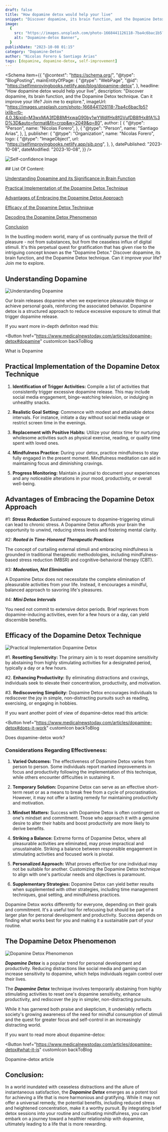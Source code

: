 ```yaml
---
draft: false
title: "How dopamine detox would help your live"
snippet: "Discover dopamine, its brain function, and the Dopamine Detox technique. Can it improve your life? Join me to explore."
image:
  {
    src: "https://images.unsplash.com/photo-1668441126118-7ba4c6bac1b5?ixlib=rb-4.0.3&ixid=M3wxMjA3fDB8MHxwaG90by1wYWdlfHx8fGVufDB8fHx8fA%3D%3D&auto=format&fit=crop&w=2049&q=80",
    alt: "Dopamine-detox Banner",
  }
publishDate: "2023-10-08 01:15"
category: "Dopamine-Detox"
author: "Nicolas Forero & Santiago Arias"
tags: [dopamine, dopamine-detox, self-improvement]
---
```



<Schema
  item={{
    "@context": "https://schema.org/",
    "@type": "BlogPosting",
    mainEntityOfPage: {
      "@type": "WebPage",
      "@id": "https://selfimprovingbooks.netlify.app/blog/dopamine-detox",
    },
    headline: "How dopamine detox would help your live",
    description:
      "Discover dopamine, its brain function, and the Dopamine Detox technique. Can it improve your life? Join me to explore.",
    imageUrl:
      "https://images.unsplash.com/photo-1668441126118-7ba4c6bac1b5?ixlib=rb-4.0.3&ixid=M3wxMjA3fDB8MHxwaG90by1wYWdlfHx8fGVufDB8fHx8fA%3D%3D&auto=format&fit=crop&w=2049&q=80",
    author: [
      {
        "@type": "Person",
        name: "Nicolas Forero",
      },
      {
        "@type": "Person",
        name: "Santiago Arias",
      },
    ],
    publisher: {
      "@type": "Organization",
      name: "Nicolas Forero",
      logo: {
        "@type": "ImageObject",
        url: "https://selfimprovingbooks.netlify.app/sib.png",
      },
    },
    datePublished: "2023-10-08",
    dateModified: "2023-10-08",
  }}
/>

<Image
  src="https://images.unsplash.com/photo-1668441126118-7ba4c6bac1b5?ixlib=rb-4.0.3&ixid=M3wxMjA3fDB8MHxwaG90by1wYWdlfHx8fGVufDB8fHx8fA%3D%3D&auto=format&fit=crop&w=2049&q=80"
  alt="Self-confidence Image"
  width={640}
  height={437}
  quality={100}
  loading="lazy"
  class="mb-5"
/>

<div
  class="sm:w-11/12 max-w-2xl sm:mx-auto my-10 bg-[--theme-surface-2] py-5 px-4 sm:pl-16 rounded-lg"
>
## List Of Content:

[<ins>Understanding Dopamine and its Significance in Brain Function</ins>](#understanding-dopamine-and-its-significance-in-brain-function)

[<ins>Practical Implementation of the Dopamine Detox Technique</ins>](#practical-implementation-of-the-dopamine-detox-technique)

[<ins>Advantages of Embracing the Dopamine Detox Approach</ins>](#advantages-of-embracing-the-dopamine-detox-approach)

[<ins>Efficacy of the Dopamine Detox Technique</ins>](#efficacy-of-the-dopamine-detox-technique)

[<ins>Decoding the Dopamine Detox Phenomenon</ins>](#decoding-the-dopamine-detox-phenomenon)

[<ins>Conclusion</ins>](#conclusion)

</div>

In the bustling modern world, many of us continually pursue the thrill of pleasure - not from substances, but from the ceaseless influx of digital stimuli. It's this perpetual quest for gratification that has given rise to the intriguing concept known as the "Dopamine Detox." Discover dopamine, its brain function, and the Dopamine Detox technique. Can it improve your life? Join me to explore.

## Understanding Dopamine

<Image
  src="https://cdn.pixabay.com/photo/2022/03/19/21/01/neurons-7079536_1280.jpg"
  alt="Understanding Dopamine"
  width={8000}
  height={4500}
  quality={100}
  loading="lazy"
  class="mb-5 rounded-[--theme-shape-radius]"
/>

Our brain releases dopamine when we experience pleasurable things or achieve personal goals, reinforcing the associated behavior. Dopamine detox is a structured approach to reduce excessive exposure to stimuli that trigger dopamine release.

If you want more in-depth definiton read this:

<Button
  href="https://www.medicalnewstoday.com/articles/dopamine-detox#dopamine"
  customIcon
  backToBlog
>
  <p class="!m-0">What is Dopamine</p>
  <Fragment slot="icon">
    <Icon name="ic:baseline-chevron-right" />
  </Fragment>
</Button>

## Practical Implementation of the Dopamine Detox Technique

<div class="ml-5">

1. **Identification of Trigger Activities:** Compile a list of activities that consistently trigger excessive dopamine release. This may include social media engagement, binge-watching television, or indulging in unhealthy snacks.

2. **Realistic Goal Setting:** Commence with modest and attainable detox intervals. For instance, initiate a day without social media usage or restrict screen time in the evenings.

3. **Replacement with Positive Habits:** Utilize your detox time for nurturing wholesome activities such as physical exercise, reading, or quality time spent with loved ones.

4. **Mindfulness Practice:** During your detox, practice mindfulness to stay fully engaged in the present moment. Mindfulness meditation can aid in maintaining focus and diminishing cravings.

5. **Progress Monitoring:** Maintain a journal to document your experiences and any noticeable alterations in your mood, productivity, or overall well-being.

</div>

## Advantages of Embracing the Dopamine Detox Approach

#1: **_Stress Reduction_**
Sustained exposure to dopamine-triggering stimuli can lead to chronic stress. A Dopamine Detox affords your brain the opportunity to unwind, reducing stress levels and fostering mental clarity.

#2: **_Rooted in Time-Honored Therapeutic Practices_**

The concept of curtailing external stimuli and embracing mindfulness is grounded in traditional therapeutic methodologies, including mindfulness-based stress reduction (MBSR) and cognitive-behavioral therapy (CBT).

#3: **_Moderation, Not Elimination_**

A Dopamine Detox does not necessitate the complete elimination of pleasurable activities from your life. Instead, it encourages a mindful, balanced approach to savoring life's pleasures.

#4: **_Mini Detox Intervals_**

You need not commit to extensive detox periods. Brief reprieves from dopamine-inducing activities, even for a few hours or a day, can yield discernible benefits.

## Efficacy of the Dopamine Detox Technique

<Image
  src="https://cdn.pixabay.com/photo/2015/01/12/10/45/man-597178_1280.jpg"
  alt="Practical Implementation Dopamine Detox"
  width={518}
  height={345}
  quality={100}
  loading="lazy"
  class="mb-5 rounded-[--theme-shape-radius]"
/>

#1. **Resetting Sensitivity:** The primary aim is to reset dopamine sensitivity by abstaining from highly stimulating activities for a designated period, typically a day or a few hours.

#2. **Enhancing Productivity:** By eliminating distractions and cravings, individuals seek to elevate their concentration, productivity, and motivation.

#3. **Rediscovering Simplicity:** Dopamine Detox encourages individuals to rediscover the joy in simple, non-distracting pursuits such as reading, exercising, or engaging in hobbies.

If you want another point of view of dopamine-detox read this article:

<Button
  href="https://www.medicalnewstoday.com/articles/dopamine-detox#does-it-work"
  customIcon
  backToBlog
>
  <p class="!m-0">Does dopamine-detox work?</p>
  <Fragment slot="icon">
    <Icon name="ic:baseline-chevron-right" />
  </Fragment>
</Button>

### Considerations Regarding Effectiveness:

<div class="ml-5">

1. **Varied Outcomes:** The effectiveness of Dopamine Detox varies from person to person. Some individuals report marked improvements in focus and productivity following the implementation of this technique, while others encounter difficulties in sustaining it.

2. **Temporary Solution:** Dopamine Detox can serve as an effective short-term reset or as a means to break free from a cycle of procrastination. However, it may not offer a lasting remedy for maintaining productivity and motivation.

3. **Mindset Matters:** Success with Dopamine Detox is often contingent on one's mindset and commitment. Those who approach it with a genuine desire to alter their habits and boost productivity are more likely to derive benefits.

4. **Striking a Balance:** Extreme forms of Dopamine Detox, where all pleasurable activities are eliminated, may prove impractical and unsustainable. Striking a balance between responsible engagement in stimulating activities and focused work is pivotal.

5. **Personalized Approach:** What proves effective for one individual may not be suitable for another. Customizing the Dopamine Detox technique to align with one's particular needs and objectives is paramount.

6. **Supplementary Strategies:** Dopamine Detox can yield better results when supplemented with other strategies, including time management techniques, goal setting, and mindfulness practices.

Dopamine Detox works differently for everyone, depending on their goals and commitment. It's a useful tool for refocusing but should be part of a larger plan for personal development and productivity. Success depends on finding what works best for you and making it a sustainable part of your routine.

</div>

## The Dopamine Detox Phenomenon

<Image
  src="https://images.pexels.com/photos/17483868/pexels-photo-17483868/free-photo-of-abstracto-tecnologia-investigacion-digital.jpeg?auto=compress&cs=tinysrgb&w=1260&h=750&dpr=1"
  alt="Dopamine Detox Phenomenon"
  width={7200}
  height={4050}
  quality={100}
  loading="lazy"
  class="mb-5 rounded-[--theme-shape-radius]"
/>

**_Dopamine Detox_** is a popular trend for personal development and productivity. Reducing distractions like social media and gaming can increase sensitivity to dopamine, which helps individuals regain control over their lives.

The **_Dopamine Detox_** technique involves temporarily abstaining from highly stimulating activities to reset one's dopamine sensitivity, enhance productivity, and rediscover the joy in simpler, non-distracting pursuits.

While it has garnered both praise and skepticism, it undeniably reflects society's growing awareness of the need for mindful consumption of stimuli and the quest for greater focus and self-control in an increasingly distracting world.

If you want to read more about dopamine-detox:

<Button
  href="https://www.medicalnewstoday.com/articles/dopamine-detox#what-it-is"
  customIcon
  backToBlog
>
  <p class="!m-0">Dopamine-detox article</p>
  <Fragment slot="icon">
    <Icon name="ic:baseline-chevron-right" />
  </Fragment>
</Button>

## Conclusion:

In a world inundated with ceaseless distractions and the allure of instantaneous satisfaction, the **_Dopamine Detox_** emerges as a potent tool for achieving a life that is more harmonious and gratifying. While it may not offer a universal remedy, the potential benefits, including reduced stress and heightened concentration, make it a worthy pursuit. By integrating brief detox sessions into your routine and cultivating mindfulness, you can embark on a journey toward a healthier relationship with dopamine, ultimately leading to a life that is more rewarding.

